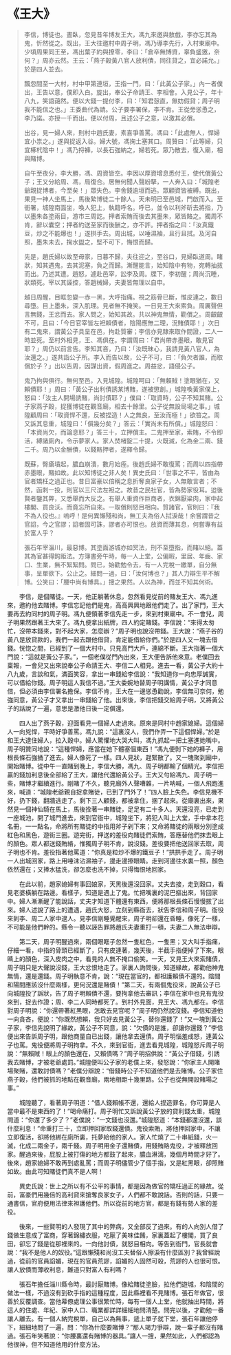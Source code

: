 # 《王大》

> 李信，博徒也。晝臥，忽見昔年博友王大，馮九來邀與敖戲，李亦忘其為鬼，忻然從之。既出，王大往邀村中周子明，馮乃導李先行，入村東廟中。少頃周果同王至，馮出葉子約與撩零，李曰：「倉卒無博資，辜負盛邀，奈何？」周亦云然。王云：「燕子穀黃八官人放利債，同往貸之，宜必諾允。」於是四人並去。
>
> 飄忽間至一大村，村中甲第連垣，王指一門，曰：「此黃公子家。」內一者僕出，王告以意，僕即入白。旋出，奉公子命請王、李相會。入見公子，年十八九，笑語藹然。便以大錢一提付李，曰：「知君愨直，無妨假貸；周子明我不能信之也。」王委曲代為請。公子要李署保，李不肯。王從旁慫恿之，李乃諾。亦授一千而出。便以付周，且述公子之意，以激其必償。
>
> 出谷，見一婦人來，則村中趙氏妻，素喜爭善罵。馮曰：「此處無人，悍婦宜小祟之。」遂與捉返入谷。婦大號，馮掬土塞其口。周贊曰：「此等婦，只宜椓杙陰中！」馮乃捋褲，以長石強納之，婦若死。眾乃散去，復入廟，相與賭博。
>
> 自午至夜分，李大勝，馮、周資皆空。李因以厚資增息悉付王，使代償黃公子；王又分給周、馮，局復合。居無何聞人聲紛拏，一人奔入曰：「城隍老爺親捉博者，今至矣！」眾失色。李舍錢逾垣而逃。眾顧資皆被縛。既出，果見一神人坐馬上，馬後縶博徒二十餘人。天未明已至邑城，門啟而入。至衙署，城隍南面坐，喚人犯上，執籍呼名。呼已，並令以利斧斫去將指，乃以墨朱各塗兩目，游市三周訖。押者索賄而後去其墨朱，眾皆賂之。獨周不肯，辭以囊空；押者約送至家而後酬之，亦不許。押者指之曰：「汝真鐵豆，炒之不能爆也！」遂拱手去。周出城，以唾濕袖，且行且拭。及河自照，墨朱未去，掬水盥之，堅不可下，悔恨而歸。
>
> 先是，趙氏婦以故至母家，日暮不歸，夫往迎之，至谷口，見婦臥道周。睹狀，知其遇鬼，去其泥塞，負之而歸。漸醒能言，始知陰中有物，宛轉抽拔而出。乃述其遭。趙怒，遽赴邑宰，訟李及周。牒下，李初醒；周尚沉睡，狀類死。宰以其誣控，答趙械婦，夫妻皆無理以自申。
>
> 越日周醒，目眶忽變一赤一黑，大呼指痛。視之筋骨已斷，惟皮連之，數日尋墮。目上墨朱，深入肌理。見者無不掩笑。一日見王大來索負。周厲聲但言無錢，王忿而去。家人問之，始知其故。共以神鬼無情，勸償之。周齦齦不可，且曰：「今日官宰皆左袒賴債者，陰陽應無二理，況賭債耶！」次日有二鬼來，謂黃公子具呈在邑，拘赴質審；李信亦見隸來取作間證，二人一時並死。至村外相見，王、馮俱在。李謂周曰：「君尚帶赤墨眼，敢見官耶？」周仍以前言告。李知其吝，乃曰：「汝既昧心，我請見黃八官人，為汝還之。」遂共詣公子所。李入而告以故，公子不可，曰：「負欠者誰，而取償於子？」出以告周，因謀出資，假周進之。周益忿，語侵公子。
>
> 鬼乃拘與俱行。無何至邑，入見城隍。城隍呵曰：「無賴賊！塗眼猶在，又賴債耶！」周曰：「黃公子出利債誘某博賭，遂被懲創。」城隍喚黃家僕上，怒曰：「汝主人開場誘賭，尚討債耶？」僕曰：「取資時，公子不知其賭。公子家燕子穀，捉獲博徒在觀音廟，相去十餘里。公子從無設局場之事。」城隍顧周曰：「取資悍不還，反被捏造！人之無良，至汝而極！」欲笞之。周又訴其息重，城隍曰：「償幾分矣？」答云：「實尚未有所償。」城隍怒曰：「本資尚欠，而論息耶？」答三十，立押償主。二鬼押至家，索賄，不令即活，縛諸廁內，令示夢家人。家人焚楮錠二十提，火既滅，化為金二兩、錢二千。周乃以金酬債，以錢賂押者，遂釋令歸。
>
> 既蘇，臀瘡墳起，膿血崩潰，數月始痊。後趙氏婦不敢復罵；而周以四指帶赤墨眼，賭如故。此以知博徒之非人矣！異史氏曰：「世事之不平，皆由為官者矯枉之過正也。昔日富豪以倍稱之息折奪良家子女，人無敢言者；不然，函刺一投，則官以三尺法左袒之。故昔之民社官，皆為勢家役耳。迨後賢者鑒其弊，又悉舉而大反之。有舉人重資作巨商者，衣錦厭粱肉，家中起樓閣、買良沃。而竟忘所自來。一取償則怒目相向。質諸官，官則曰：『我不為人役也。』嗚呼！是何異懶殘和尚，無工夫為俗人拭淚哉！余嘗謂昔之官諂，今之官謬；諂者固可誅，謬者亦可恨也。放資而薄其息，何嘗專有益於富人乎？
>
> 張石年宰淄川，最惡博。其塗面游城亦如冥法，刑不至墮指，而賭以絕。蓋其為官甚得鉤距法。方簿書旁午時，每一人上堂，公偏暇，里居、年齒、家口、生業，無不絮絮問。問已，始勸勉令去，有一人完稅一繳單，自分無事，呈單欲下。公止之。細問一過，曰：「汝何博也？」其人力辯生平不解博。公笑曰：「腰中尚有博具。」搜之果然。人以為神，而並不知其何術。

&emsp;&emsp;李信，是個賭徒。一天，他正躺著休息，忽然看見從前的賭友王大、馮九進來，邀約他去賭博。李信忘記他們是鬼，高高興興地跟他們走了。出了家門，王大要再去約同村的周子明。馮九便領著李信先走一步，來到村東廟中。不一會兒，周子明果然跟著王大來了。馮九便拿出紙牌，四人約定賭錢。李信說：“來得太匆忙，沒帶本錢來，對不起大家，怎麼辦？”周子明也說沒帶錢。王大說：“燕子谷的黃八是放貸款的，我們一起去跟他借貸，肯定能借給你們。”於是四人又一塊去借錢。恍惚之間，已經到了一個大村中。只見高門大戶，連綿不斷。王大指著一個大門說：“這就是黃公子家。”，一個老僕從門內出來，王大便告訴他來意。老僕回去稟報，一會兒又出來說奉公子命請王大、李信二人相見。進去一看，黃公子大約十八九歲，言談和氣，滿面笑容，拿出一串錢給李信說：“我知道你一向忠厚誠實，可以借給你錢。周子明這人我信不過。”王大委婉地替周子明講情，黃公子才同意借，但必須由李信署名擔保。李信不肯，王大在一邊慫恿勸說，李信無可奈何，勉強同意，黃公子才又拿出一串錢給了他。出來後，李信把錢交給周子明，又將黃公子的話說了一遍，意思是激他日後一定償還。

&emsp;&emsp;四人出了燕子穀，迎面看見一個婦人走過來。原來是同村中趙家媳婦。這個婦人一向兇悍，平時好爭善罵。馮九說：“這裏沒人，我們作弄一下這個悍婦。”於是和王大逮住婦人，拉入穀中。婦人驚懼地大哭大叫，馮九抓起一把土塞進她嘴中。周子明贊同地說：“這種悍婦，應當在她下體塞個東西！”馮九便剝下她的褲子，用根長條石強捅了進去。婦人像死了一樣。四人見狀，趕緊散了。又一塊聚到廟中，開始賭博。從中午一直賭到晚上，李信大勝，馮九、周子明都輸了個精光。李信把贏的錢加利息後全部給了王大，讓他代還給黃公子。王大又勻給馮九、周子明一些，賭博才繼續進行。剛賭了不久，聽見廟外人聲嘈雜，一片呐喊，一個人飛跑進來，喊道：“城隍老爺親自捉拿賭徒，已到了門外了！”四人臉上失色。李信見機不好，扔下錢，翻牆逃走了。剩下三人顧錢，都被拿住，捆了起來。從廟裏出來，果然見一個神仙騎在馬上，馬後拴著一串賭徒，足足有二十多人。天還沒亮，已走到一座城池，開了城門進去，來到官衙中，城隍坐下，將犯人叫上大堂，手中拿本花名冊，一一點名，命將所有賭徒的中指用斧子剁下來；又命將賭徒的兩眼分別塗成紅色和黑色，遊街三圈。遊完街，押送的差役向賭徒們索賄，答應替他們抹去眼上的顏色。眾人都送錢賄絡，惟獨周子明不肯，說沒錢。差役要把他送回家去取，周子明也不肯。差役指著他罵道：“你真是粒炒不爆的鐵豆子！”拱拱手走了。周子明一人出城回家，路上用唾沫沾濕袖子，邊走邊擦眼睛。走到河邊往水裏一照，顏色依然還在；又捧水猛洗，卻怎麼也洗不掉，只得悔恨地回家。

&emsp;&emsp;在此以前，趙家媳婦有事回娘家，天黑後還沒回家。丈夫去接，走到穀口，看見老婆橫躺在路邊。看樣子，知道是遇上了鬼。忙把嘴裏的泥巴摳出來，背回家中。婦人漸漸醒了能說話，丈夫才知道下體還有東西，便將那根長條石慢慢拔了出來。婦人述說了路上的遭遇，趙氏大怒，立刻到縣衙去，狀告李信和周子明。衙役來到李、周二人家中逮人。見李信剛睡覺醒來，周子明卻還在昏睡，像死了一樣，不可能是他們幹的。縣令一聽以誣告罪將趙氏夫妻重打一頓，夫妻二人無法申辯。

&emsp;&emsp;第二天，周子明醒過來，兩個眼眶子忽然一隻紅色，一隻黑；又大叫手指痛，仔細一看，中指的骨頭已經斷了，只有皮連著，幾天後，半截手指便掉了下來。眼睛上的顏色，深入皮肉之中，看見的人無不掩口偷笑。一天，又見王大來索賭債，周子明只是大聲說沒錢，王大忿恨地走了。家裏人詢問後，知道緣故，都勸他神鬼無情，還是還錢。周子明執意不肯，說：“現在當官的，都袒護賴債不還的。陰間和陽間應該沒什麼兩樣，更何況還是賭債！”第二天，有兩個鬼役來，說黃公子已向城隍投了訴狀，告了周子明賴債不還，要拘拿他去審訊；李信在家中也見有鬼役來到，捉去作證；周、李二人同時都死了。到村外見面，見王大、馮九都在。李信對周子明說：“你還帶著紅黑眼，怎敢去見官呢？”周子明仍然說沒錢。李信知道他一向貪吝，便說：“你既然想賴，我只好去見黃公子，替你還錢了！”又一塊到黃公子家，李信先說明了緣故，黃公子不同意，說：“欠債的是誰，卻讓你還錢？”李信便出來告訴周子明，跟他商量自已出錢，讓他拿去還債。周子明惱羞成怒，連黃公子也罵。鬼役便將周子明拘拿。不久，來到官衙，進去看見城隍，城隍怒斥周子明說：“無賴賊！眼上的顏色還在，又賴債嗎？”周子明招供說：“黃公子借錢，引誘我去賭博，才被老爺處罰。”城隍便叫公子家的老僕上來，發怒說：“你家主人開賭場聚賭，還敢討債嗎？”老僕分辯說：“借錢時公子不知道他們是去賭博。公子家住燕子穀，他們被抓的地點在觀音廟，兩地相距十幾里路。公子也從無開設賭場之事。”

&emsp;&emsp;城隍聽了，看著周子明道：“借人錢賴帳不還，還給人捏造罪名，你可算是人當中最不是東西的了！”喝命痛打。周子明忙又訴說黃公子放的貸利錢太重，城隍問道：“你還了多少了？”老僕說：“一文錢也沒還。”城隍怒道：“本錢都還沒還，談什麼利息！”命重打三十，立即押回家取錢還債。鬼役索賄，將他押回家中，不讓立即復活，卻將他綁在廁所裏，托夢給他的家人。家人忙燒了二十串紙錢，火一滅，化成二兩金子，兩千錢。周子明用金子還賭債，用錢賄賂鬼役，才被釋放回家。醒過來後，屁股上被打傷的地方都鼓了起來，膿血淋漓，幾個月時間才好了。後來，趙家媳婦不敢再到處亂罵；而周子明儘管少了個手指，又是紅黑眼，卻照賭如故。由此可知賭徒們真不是人啊！

&emsp;&emsp;異史氏說：世上之所以有不公平的事情，都是因為做官的矯枉過正的緣故。從前，富豪們用幾倍的高利貸來搶奪良家女子，人們都不敢說話。否則的話，只要一通書信，官府便用法律來袒護他們。所以從前的地方官，都是有錢有勢人家的差役。

&emsp;&emsp;後來，一些賢明的人發現了其中的弊病，又全部反了過來。有的人向別人借了錢做生意成了富商，穿著錦繡衣服，吃厭了美味佳餚，家裏蓋起了樓閣，買了良田，卻忘了錢是從那裡來的。一向他討債，就怒目相向。等告到衙門，官長就會說：“我不是他人的奴役。”這跟懶殘和尚沒工夫替俗人擦淚有什麼區別？我曾經說過，從前的官員諂媚，現在的官員荒謬，諂媚的人固然可殺，荒謬的人也很可恨。讓人放債而薄收利息，難道只對富人有利嗎？

&emsp;&emsp;張石年擔任淄川縣令時，最討厭賭博。像給賭徒塗臉，拉他們遊城，和陰間的做法一樣，不過沒有到砍手指的這種程度，因此縣裡看不見賭博。張石年做官，很善於反覆調查。當他幕僚處理公事很繁忙時，每有一個人上堂，他就抽出時間，將這人的住處、年紀、家中人口、職業都詳詳細細地問清楚。問完以後，才勸勉一番讓人離去。有一個人納完稅單，自己以為無事，遞上單子就下堂，張石年讓他停下，細細地問了一遍，問：“你為什麼要賭博？”那人竭力爭辯，說一輩子都沒有賭過。張石年笑著說：“你腰裏還有賭博的器具。”讓人一搜，果然如此，人們都認為他很神，但不知道他用的什麼方法。

